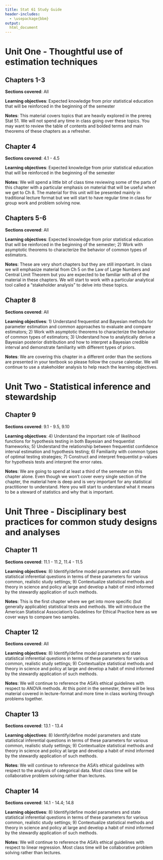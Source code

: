 ```yaml
---
title: Stat 61 Study Guide
header-includes:
  - \usepackage{bbm}
output:
  html_document
---
```


# Unit One - Thoughtful use of estimation techniques

##  Chapters 1-3 

**Sections covered**: All 

**Learning objectives**: Expected knowledge from prior statistical education that will be reinforced in the beginning of the semester 

**Notes**: This material covers topics that are heavily explored in the prereq Stat 51. We will not spend any time in class going over these topics. You may want to review the table of contents and bolded terms and main theorems of these chapters as a refresher. 

## Chapter 4

**Sections covered**: 4.1 - 4.5  

**Learning objectives**: Expected knowledge from prior statistical education that will be reinforced in the beginning of the semester 

**Notes**: We will spend a little bit of class time reviewing some of the parts of this chapter with a particular emphasis on material that will be useful when we get to Ch 8. The material for this unit will be presented mainly in traditional lecture format but we will start to have regular time in class for group work and problem solving now. 

## Chapters 5-6 

**Sections covered**: All 

**Learning objectives**: Expected knowledge from prior statistical education that will be reinforced in the beginning of the semester; 2) Work with asymptotic theorems to characterize the behavior of common types of estimators.  

**Notes**: These are very short chapters but they are still important. In class we will emphasize material from Ch 5 on the Law of Large Numbers and Central Limit Theorem but you are expected to be familiar with all of the material in these chapters. We will start to work with a particular analytical tool called a "stakeholder analysis" to delve into these topics. 

## Chapter 8 

**Sections covered**:  All 

**Learning objectives**: 1) Understand frequentist and Bayesian methods for parameter estimation and common approaches to evaluate and compare estimators; 2) Work with asymptotic theorems to characterize the behavior of common types of estimators; 3) Understand how to analytically derive a Bayesian posterior distribution and how to interpret a Bayesian credible interval and demonstrate familiarity with different types of priors.  

**Notes**: We are covering this chapter in a different order than the sections are presented in your textbook so please follow the course calendar. We will continue to use a stakeholder analysis to help reach the learning objectives. 

# Unit Two - Statistical inference and stewardship 

## Chapter 9 

**Sections covered**:  9.1 - 9.5, 9.10 

**Learning objectives**: 4) Understand the important role of likelihood functions for hypothesis testing in both Bayesian and frequentist frameworks; 5) Understand the relationship between frequentist confidence interval estimation and hypothesis testing; 6) Familiarity with common types of optimal testing strategies; 7) Construct and interpret frequentist p-values for hypothesis tests and interpret the error rates. 

**Notes**: We are going to spend at least a third of the semester on this chapter alone. Even though we won't cover every single section of the chapter, the material here is deep and is very important for any statistical practitioner to understand. Here you will start to understand what it means to be a steward of statistics and why that is important. 

# Unit Three - Disciplinary best practices for common study designs and analyses 

## Chapter 11 

**Sections covered**:  11.1 - 11.2, 11.4 - 11.5 

**Learning objectives**: 8) Identify/define model parameters and state statistical inferential questions in terms of these parameters for various common, realistic study settings; 9) Contextualize statistical methods and theory in science and policy at large and develop a habit of mind informed by the stewardly application of such methods.

**Notes**: This is the first chapter where we get into more specific (but generally applicable) statistical tests and methods. We will introduce the American Statistical Association's Guidelines for Ethical Practice here as we cover ways to compare two samples. 

## Chapter 12 

**Sections covered**: All 

**Learning objectives**: 8) Identify/define model parameters and state statistical inferential questions in terms of these parameters for various common, realistic study settings; 9) Contextualize statistical methods and theory in science and policy at large and develop a habit of mind informed by the stewardly application of such methods.

**Notes**: We will continue to reference the ASA's ethical guidelines with respect to ANOVA methods. At this point in the semester, there will be less material covered in lecture-format and more time in class working through problems together.  

## Chapter 13 

**Sections covered**:  13.1 - 13.4

**Learning objectives**: 8) Identify/define model parameters and state statistical inferential questions in terms of these parameters for various common, realistic study settings; 9) Contextualize statistical methods and theory in science and policy at large and develop a habit of mind informed by the stewardly application of such methods.

**Notes**: We will continue to reference the ASA's ethical guidelines with respect to the analysis of categorical data. Most class time will be collaborative problem solving rather than lectures.

## Chapter 14 

**Sections covered**:  14.1 - 14.4; 14.8 

**Learning objectives**: 8) Identify/define model parameters and state statistical inferential questions in terms of these parameters for various common, realistic study settings; 9) Contextualize statistical methods and theory in science and policy at large and develop a habit of mind informed by the stewardly application of such methods.

**Notes**: We will continue to reference the ASA's ethical guidelines with respect to linear regression. Most class time will be collaborative problem solving rather than lectures.

